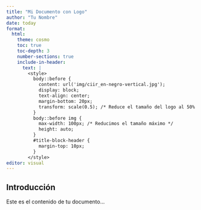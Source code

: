 ```yaml
---
title: "Mi Documento con Logo"
author: "Tu Nombre"
date: today
format:
  html:
    theme: cosmo
    toc: true
    toc-depth: 3
    number-sections: true
    include-in-header:
      text: |
        <style>
          body::before {
            content: url('img/ciir_en-negro-vertical.jpg');
            display: block;
            text-align: center;
            margin-bottom: 20px;
            transform: scale(0.5); /* Reduce el tamaño del logo al 50% */
          }
          body::before img {
            max-width: 100px; /* Reducimos el tamaño máximo */
            height: auto;
          }
          #title-block-header {
            margin-top: 10px;
          }
        </style>
editor: visual
---
```


## Introducción

Este es el contenido de tu documento...